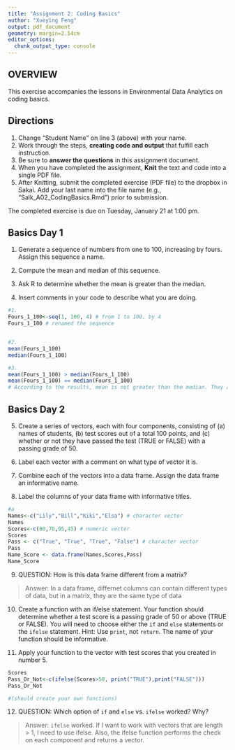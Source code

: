 ```yaml
---
title: "Assignment 2: Coding Basics"
author: "Xueying Feng"
output: pdf_document
geometry: margin=2.54cm
editor_options: 
  chunk_output_type: console
---
```


## OVERVIEW

This exercise accompanies the lessons in Environmental Data Analytics on coding basics. 

## Directions
1. Change "Student Name" on line 3 (above) with your name.
3. Work through the steps, **creating code and output** that fulfill each instruction.
4. Be sure to **answer the questions** in this assignment document.
6. When you have completed the assignment, **Knit** the text and code into a single PDF file.
8. After Knitting, submit the completed exercise (PDF file) to the dropbox in Sakai. Add your last name into the file name (e.g., "Salk_A02_CodingBasics.Rmd") prior to submission.

The completed exercise is due on Tuesday, January 21 at 1:00 pm.


## Basics Day 1

1. Generate a sequence of numbers from one to 100, increasing by fours. Assign this sequence a name. 

2. Compute the mean and median of this sequence. 

3. Ask R to determine whether the mean is greater than the median. 

4. Insert comments in your code to describe what you are doing.

```r
#1. 
Fours_1_100<-seq(1, 100, 4) # from 1 to 100, by 4
Fours_1_100 # renamed the sequence


#2. 
mean(Fours_1_100) 
median(Fours_1_100)

#3. 
mean(Fours_1_100) > median(Fours_1_100)
mean(Fours_1_100) == median(Fours_1_100)
# According to the results, mean is not greater than the median. They are equal.

```

## Basics Day 2

5. Create a series of vectors, each with four components, consisting of (a) names of students, (b) test scores out of a total 100 points, and (c) whether or not they have passed the test (TRUE or FALSE) with a passing grade of 50.

6. Label each vector with a comment on what type of vector it is.

7. Combine each of the vectors into a data frame. Assign the data frame an informative name.

8. Label the columns of your data frame with informative titles.

```r
#a
Names<-c("Lily","Bill","Kiki","Elsa") # character vector
Names
Scores<-c(80,70,95,45) # numeric vector
Scores
Pass <- c("True", "True", "True", "False") # character vector
Pass
Name_Score <- data.frame(Names,Scores,Pass) 
Name_Score


```

9. QUESTION: How is this data frame different from a matrix?

> Answer: In a data frame, differnet columns can contain different types of data, but in a matrix, they are the same type of data

10. Create a function with an if/else statement. Your function should determine whether a test score is a passing grade of 50 or above (TRUE or FALSE). You will need to choose either the `if` and `else` statements or the `ifelse` statement. Hint: Use `print`, not `return`. The name of your function should be informative. 

11. Apply your function to the vector with test scores that you created in number 5. 

```r
Scores
Pass_Or_Not<-c(ifelse(Scores>50, print("TRUE"),print("FALSE")))
Pass_Or_Not

#(should create your own functions)
```

12. QUESTION: Which option of `if` and `else` vs. `ifelse` worked? Why?

> Answer: `ifelse` worked. If I want to work with vectors that are length > 1, I need to use ifelse. Also, the ifelse function performs the check on each component and returns a vector.

